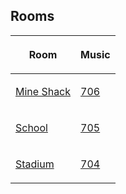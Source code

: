 {{CPW|Penguin Prom}}

==Rooms==
<center>
{|class="wikitable" border="1"
!Room!!Music
|-
|[[Media:RoomsShack-PenguinProm.swf|Mine Shack]]||[[Media:Music706.swf|706]]
|-
|[[Media:RoomsSchool-PenguinProm.swf|School]]||[[Media:Music705.swf|705]]
|-
|[[Media:RoomsStadium-PenguinCupConstruction.swf|Stadium]]||[[Media:Music704.swf|704]]
|}
</center>

{{Events}}